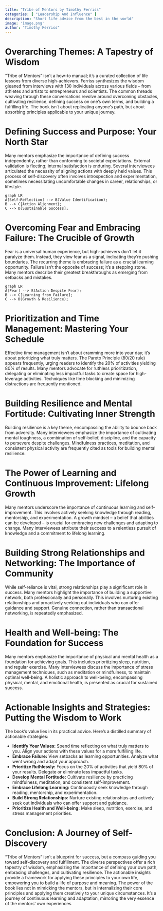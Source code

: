 ```yaml
---
title: "Tribe of Mentors by Timothy Ferriss"
categories: [ "Leadership And Influence" ]
description: "Short life advice from the best in the world"
image: 'image.png'
author: "Timothy Ferriss"
---
```

#  Overarching Themes: A Tapestry of Wisdom

"Tribe of Mentors" isn't a how-to manual; it's a curated collection of life lessons from diverse high-achievers.  Ferriss synthesizes the wisdom gleaned from interviews with 130 individuals across various fields – from athletes and artists to entrepreneurs and scientists.  The common threads weaving through these conversations revolve around overcoming obstacles, cultivating resilience, defining success on one's own terms, and building a fulfilling life.  The book isn't about replicating anyone's path, but about absorbing principles applicable to your unique journey.

#  Defining Success and Purpose:  Your North Star

Many mentors emphasize the importance of defining success independently, rather than conforming to societal expectations.  External validation is fleeting; internal satisfaction is enduring.  Several interviewees articulated the necessity of aligning actions with deeply held values. This process of self-discovery often involves introspection and experimentation, sometimes necessitating uncomfortable changes in career, relationships, or lifestyle.

```mermaid
graph LR
A[Self-Reflection] --> B(Value Identification);
B --> C{Action Alignment};
C --> D[Sustainable Success];
```

#  Overcoming Fear and Embracing Failure: The Crucible of Growth

Fear is a universal human experience, but high-achievers don't let it paralyze them.  Instead, they view fear as a signal, indicating they're pushing boundaries.  The recurring theme is embracing failure as a crucial learning opportunity.  Failure isn't the opposite of success; it's a stepping stone.  Many mentors describe their greatest breakthroughs as emerging from setbacks and mistakes.

```mermaid
graph LR
A[Fear] --> B(Action Despite Fear);
B --> C[Learning from Failure];
C --> D(Growth & Resilience);
```

#  Prioritization and Time Management:  Mastering Your Schedule

Effective time management isn't about cramming more into your day; it's about prioritizing what truly matters.  The Pareto Principle (80/20 rule) appears frequently, urging readers to identify the 20% of activities yielding 80% of results.  Many mentors advocate for ruthless prioritization, delegating or eliminating less impactful tasks to create space for high-leverage activities.  Techniques like time blocking and minimizing distractions are frequently mentioned.

#  Building Resilience and Mental Fortitude:  Cultivating Inner Strength

Building resilience is a key theme, encompassing the ability to bounce back from adversity.  Many interviewees emphasize the importance of cultivating mental toughness, a combination of self-belief, discipline, and the capacity to persevere despite challenges.  Mindfulness practices, meditation, and consistent physical activity are frequently cited as tools for building mental resilience.

#  The Power of Learning and Continuous Improvement:  Lifelong Growth

Many mentors underscore the importance of continuous learning and self-improvement.  This involves actively seeking knowledge through reading, mentorship, and experimentation.  A growth mindset – a belief that abilities can be developed – is crucial for embracing new challenges and adapting to change.  Many interviewees attribute their success to a relentless pursuit of knowledge and a commitment to lifelong learning.

#  Building Strong Relationships and Networking: The Importance of Community

While self-reliance is vital, strong relationships play a significant role in success.  Many mentors highlight the importance of building a supportive network, both professionally and personally.  This involves nurturing existing relationships and proactively seeking out individuals who can offer guidance and support.  Genuine connection, rather than transactional networking, is repeatedly emphasized.

#  Health and Well-being:  The Foundation for Success

Many mentors emphasize the importance of physical and mental health as a foundation for achieving goals.  This includes prioritizing sleep, nutrition, and regular exercise.  Many interviewees discuss the importance of stress management techniques, such as meditation or mindfulness, to maintain optimal well-being.  A holistic approach to well-being, encompassing physical, mental, and emotional health, is presented as crucial for sustained success.


#  Actionable Insights and Strategies:  Putting the Wisdom to Work

The book's value lies in its practical advice.  Here's a distilled summary of actionable strategies:

* **Identify Your Values:**  Spend time reflecting on what truly matters to you.  Align your actions with these values for a more fulfilling life.
* **Embrace Failure:** View setbacks as learning opportunities.  Analyze what went wrong and adapt your approach.
* **Prioritize Ruthlessly:**  Focus on the 20% of activities that yield 80% of your results.  Delegate or eliminate less impactful tasks.
* **Develop Mental Fortitude:**  Cultivate resilience by practicing mindfulness, meditation, and consistent self-improvement.
* **Embrace Lifelong Learning:** Continuously seek knowledge through reading, mentorship, and experimentation.
* **Build Strong Relationships:**  Nurture existing relationships and actively seek out individuals who can offer support and guidance.
* **Prioritize Health and Well-being:** Make sleep, nutrition, exercise, and stress management priorities.


#  Conclusion: A Journey of Self-Discovery

"Tribe of Mentors" isn't a blueprint for success, but a compass guiding you toward self-discovery and fulfillment.  The diverse perspectives offer a rich tapestry of wisdom, emphasizing the importance of defining your own path, embracing challenges, and cultivating resilience. The actionable insights provide a framework for applying these principles to your own life, empowering you to build a life of purpose and meaning. The power of the book lies not in mimicking the mentors, but in internalizing their core principles and applying them creatively to your unique circumstances.  It's a journey of continuous learning and adaptation, mirroring the very essence of the mentors' own experiences.

